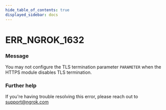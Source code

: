```yaml
---
hide_table_of_contents: true
displayed_sidebar: docs
---
```



# ERR_NGROK_1632

### Message

You may not configure the TLS termination parameter `PARAMETER` when the HTTPS module disables TLS termination.

<ErrorDetails error="err_ngrok_1632" />

### Further help

If you're having trouble resolving this error, please reach out to [support@ngrok.com](mailto:support@ngrok.com?subject=Help%20with%20ERR_NGROK_1632)
